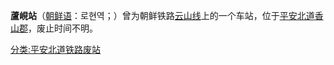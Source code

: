 {{unreferenced|time=2015-01-28T02:51:59+00:00}}
{{朝鮮半島車站資訊
|公司色 = black
|文字色 = 
|站名 = 蘆峴站
|圖片 = 
|pxl = 
|圖片說明 =
|前一站 = [[北薪岘站|北薪岘]]
|前一站距離 = 
|後一站距離 = 
|後一站 = [[上西站|上西]]
|所屬路線 = [[云山线|云山线]]
|距離 = 
|起點站 = [[北薪岘站|北薪岘]]
|諺文 = 로현역
|朝鮮漢字 = 蘆峴驛
|文觀部式 = 
|馬-賴式 =Rohyŏn-yŏk
|副站名 = 
|車站編號 = 
|停站路線數 = 
|所屬公司 = [[朝鮮民主主義人民共和國鐵道省|朝鮮民主主義人民共和國鐵道省]]
|所在地 =[[平安北道|平安北道]][[香山郡|香山郡]]
|車站構造 = 地面车站
|月台配置 = 
|啟用年月日 =  
|廢站年月日 = 
|上下車人次 = 
|統計年度 = 
|轉車 = 
|備註 = 
|全寬備註 = 
}}

'''蘆峴站'''（[[朝鲜语|朝鲜语]]：로현역；{{lang|ko|蘆峴驛}}）曾为朝鲜铁路[[云山线|云山线]]上的一个车站，位于[[平安北道|平安北道]][[香山郡|香山郡]]，废止时间不明。

{{云山线}}

[[分类:平安北道铁路废站|分类:平安北道铁路废站]]